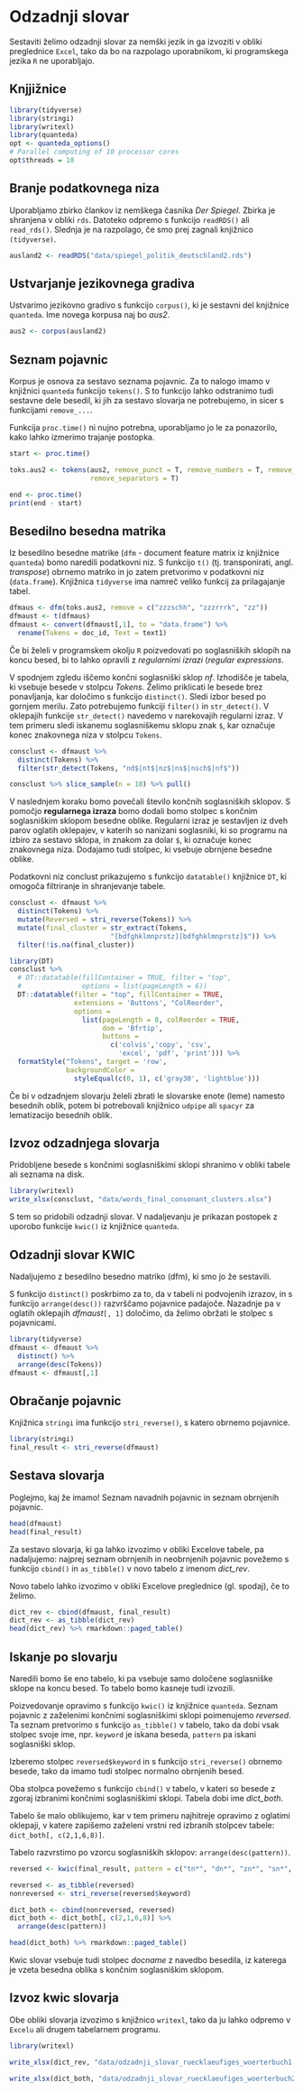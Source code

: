 # Odzadnji slovar

Sestaviti želimo odzadnji slovar za nemški jezik in ga izvoziti v obliki preglednice `Excel`, tako da bo na razpolago uporabnikom, ki programskega jezika `R` ne uporabljajo. 

## Knjjižnice 

```r
library(tidyverse)
library(stringi)
library(writexl)
library(quanteda)
opt <- quanteda_options()
# Parallel computing of 10 processor cores
opt$threads = 10
```

## Branje podatkovnega niza

Uporabljamo zbirko člankov iz nemškega časnika *Der Spiegel*. Zbirka je shranjena v obliki `rds`. Datoteko odpremo s funkcijo `readRDS()` ali `read_rds()`. Slednja je na razpolago, če smo prej zagnali knjižnico `(tidyverse)`. 

```r
ausland2 <- readRDS("data/spiegel_politik_deutschland2.rds")
```

## Ustvarjanje jezikovnega gradiva

Ustvarimo jezikovno gradivo s funkcijo `corpus()`, ki je sestavni del knjižnice `quanteda`. Ime novega korpusa naj bo *aus2*.

```r
aus2 <- corpus(ausland2)
```

## Seznam pojavnic

Korpus je osnova za sestavo seznama pojavnic. Za to nalogo imamo v knjižnici `quanteda` funkcijo `tokens()`. S to funkcijo lahko odstranimo tudi sestavne dele besedil, ki jih za sestavo slovarja ne potrebujemo, in sicer s funkcijami `remove_...`.

Funkcija `proc.time()` ni nujno potrebna, uporabljamo jo le za ponazorilo, kako lahko izmerimo trajanje postopka.

```r
start <- proc.time()

toks.aus2 <- tokens(aus2, remove_punct = T, remove_numbers = T, remove_symbols = T, remove_url = T,
                    remove_separators = T)

end <- proc.time()
print(end - start)
```

## Besedilno besedna matrika

Iz besedilno besedne matrike (`dfm` - document feature matrix iz knjižnice `quanteda`) bomo naredili podatkovni niz. S funkcijo `t()` (tj. transponirati, angl. *transpose*) obrnemo matriko in jo zatem pretvorimo v podatkovni niz (`data.frame`). Knjižnica `tidyverse` ima namreč veliko funkcij za prilagajanje tabel. 

```r
dfmaus <- dfm(toks.aus2, remove = c("zzzschh", "zzzrrrk", "zz"))
dfmaust <- t(dfmaus)
dfmaust <- convert(dfmaust[,1], to = "data.frame") %>% 
  rename(Tokens = doc_id, Text = text1)
```

Če bi želeli v programskem okolju `R` poizvedovati po soglasniških sklopih na koncu besed, bi to lahko opravili z *regularnimi izrazi* (*regular expressions*. 

V spodnjem zgledu iščemo končni soglasniški sklop *nf*. Izhodišče je tabela, ki vsebuje besede v stolpcu *Tokens*. Želimo priklicati le besede brez ponavljanja, kar določimo s funkcijo `distinct()`. Sledi izbor besed po gornjem merilu. Zato potrebujemo funkciji `filter()` in `str_detect()`. V oklepajih funkcije `str_detect()` navedemo v narekovajih regularni izraz. V tem primeru sledi iskanemu soglasniškemu sklopu znak `$`, kar označuje konec znakovnega niza v stolpcu `Tokens`.

```r
consclust <- dfmaust %>% 
  distinct(Tokens) %>% 
  filter(str_detect(Tokens, "nd$|nt$|nz$|ns$|nsch$|nf$"))

consclust %>% slice_sample(n = 10) %>% pull()
```

V naslednjem koraku bomo povečali število končnih soglasniških sklopov. S pomočjo **regularnega izraza** bomo dodali bomo stolpec s končnim soglasniškim sklopom besedne oblike. Regularni izraz je sestavljen iz dveh parov oglatih oklepajev, v katerih so nanizani soglasniki, ki so programu na izbiro za sestavo sklopa, in znakom za dolar `$`, ki označuje konec znakovnega niza. Dodajamo tudi stolpec, ki vsebuje obrnjene besedne oblike. 

Podatkovni niz conclust prikazujemo s funkcijo `datatable()` knjižnice `DT`, ki omogoča filtriranje in shranjevanje tabele. 

```r
consclust <- dfmaust %>% 
  distinct(Tokens) %>% 
  mutate(Reversed = stri_reverse(Tokens)) %>% 
  mutate(final_cluster = str_extract(Tokens, 
                         "[bdfghklmnprstz][bdfghklmnprstz]$")) %>% 
  filter(!is.na(final_cluster))

library(DT)
consclust %>% 
  # DT::datatable(fillContainer = TRUE, filter = "top",
  #               options = list(pageLength = 6))
  DT::datatable(filter = "top", fillContainer = TRUE, 
                extensions = 'Buttons', "ColReorder", 
                options = 
                  list(pageLength = 8, colReorder = TRUE, 
                       dom = 'Bfrtip', 
                       buttons = 
                         c('colvis','copy', 'csv', 
                           'excel', 'pdf', 'print'))) %>% 
  formatStyle("Tokens", target = 'row', 
              backgroundColor = 
                styleEqual(c(0, 1), c('gray30', 'lightblue')))
```

Če bi v odzadnjem slovarju želeli zbrati le slovarske enote (leme) namesto besednih oblik, potem bi potrebovali knjižnico `udpipe` ali `spacyr` za lematizacijo besednih oblik. 


## Izvoz odzadnjega slovarja

Pridobljene besede s končnimi soglasniškimi sklopi shranimo v obliki tabele ali seznama na disk. 

```r
library(writexl)
write_xlsx(consclust, "data/words_final_consonant_clusters.xlsx")
```

S tem so pridobili odzadnji slovar. V nadaljevanju je prikazan postopek z uporobo funkcije `kwic()` iz knjižnice `quanteda`.


## Odzadnji slovar KWIC

Nadaljujemo z besedilno besedno matriko (dfm), ki smo jo že sestavili. 

S funkcijo `distinct()` poskrbimo za to, da v tabeli ni podvojenih izrazov, in s funkcijo `arrange(desc())` razvrščamo pojavnice padajoče. Nazadnje pa v oglatih oklepajih *dfmaust*`[, 1]` določimo, da želimo obržati le stolpec s pojavnicami.

```r
library(tidyverse)
dfmaust <- dfmaust %>% 
  distinct() %>% 
  arrange(desc(Tokens))
dfmaust <- dfmaust[,1]
```


## Obračanje pojavnic

Knjižnica `stringi` ima funkcijo `stri_reverse()`, s katero obrnemo pojavnice. 

```r
library(stringi)
final_result <- stri_reverse(dfmaust)
```


## Sestava slovarja

Poglejmo, kaj že imamo! Seznam navadnih pojavnic in seznam obrnjenih pojavnic. 

```r
head(dfmaust)
head(final_result)
```

Za sestavo slovarja, ki ga lahko izvozimo v obliki Excelove tabele, pa nadaljujemo: najprej seznam obrnjenih in neobrnjenih pojavnic povežemo s funkcijo `cbind()` in `as_tibble()` v novo tabelo z imenom *dict_rev*. 

Novo tabelo lahko izvozimo v obliki Excelove preglednice (gl. spodaj), če to želimo. 

```r
dict_rev <- cbind(dfmaust, final_result)
dict_rev <- as_tibble(dict_rev)
head(dict_rev) %>% rmarkdown::paged_table()
```


## Iskanje po slovarju

Naredili bomo še eno tabelo, ki pa vsebuje samo določene soglasniške sklope na koncu besed. To tabelo bomo kasneje tudi izvozili. 

Poizvedovanje opravimo s funkcijo `kwic()` iz knjižnice `quanteda`. Seznam pojavnic z zaželenimi končnimi soglasniškimi sklopi poimenujemo *reversed*. Ta seznam pretvorimo s funkcijo `as_tibble()` v tabelo, tako da dobi vsak stolpec svoje ime, npr. `keyword` je iskana beseda, `pattern` pa iskani soglasniški sklop. 

Izberemo stolpec `reversed$keyword` in s funkcijo `stri_reverse()` obrnemo besede, tako da imamo tudi stolpec normalno obrnjenih besed. 

Oba stolpca povežemo s funkcijo `cbind()` v tabelo, v kateri so besede z zgoraj izbranimi končnimi soglasniškimi sklopi. Tabela dobi ime *dict_both*. 

Tabelo še malo oblikujemo, kar v tem primeru najhitreje opravimo z oglatimi oklepaji, v katere zapišemo zaželeni vrstni red izbranih stolpcev tabele: `dict_both[, c(2,1,6,8)]`. 

Tabelo razvrstimo po vzorcu soglasniških sklopov: `arrange(desc(pattern))`. 

```r
reversed <- kwic(final_result, pattern = c("tn*", "dn*", "zn*", "sn*", "fn*", "schn*"))

reversed <- as_tibble(reversed)
nonreversed <- stri_reverse(reversed$keyword)

dict_both <- cbind(nonreversed, reversed)
dict_both <- dict_both[, c(2,1,6,8)] %>% 
  arrange(desc(pattern))

head(dict_both) %>% rmarkdown::paged_table()
```

Kwic slovar vsebuje tudi stolpec *docname* z navedbo besedila, iz katerega je vzeta besedna oblika s končnim soglasniškim sklopom. 


## Izvoz kwic slovarja

Obe obliki slovarja izvozimo s knjižnico `writexl`, tako da ju lahko odpremo v `Excelu` ali drugem tabelarnem programu. 

```r
library(writexl)

write_xlsx(dict_rev, "data/odzadnji_slovar_ruecklaeufiges_woerterbuch1.xlsx")

write_xlsx(dict_both, "data/odzadnji_slovar_ruecklaeufiges_woerterbuch2.xlsx")

```

